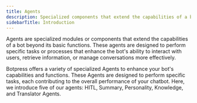 ```yaml
---
title: Agents
description: Specialized components that extend the capabilities of a bot.
sidebarTitle: Introduction
---
```



Agents are specialized modules or components that extend the capabilities of a bot beyond its basic functions. These agents are designed to perform specific tasks or processes that enhance the bot's ability to interact with users, retrieve information, or manage conversations more effectively.

Botpress offers a variety of specialized Agents to enhance your bot's capabilities and functions. These Agents are designed to perform specific tasks, each contributing to the overall performance of your chatbot. Here, we introduce five of our agents: HITL, Summary, Personality, Knowledge, and Translator Agents.

<YouTube url="https://www.youtube.com/embed/vVLDSxZouxc?si=xPYruPC0DKG5b18N" />
